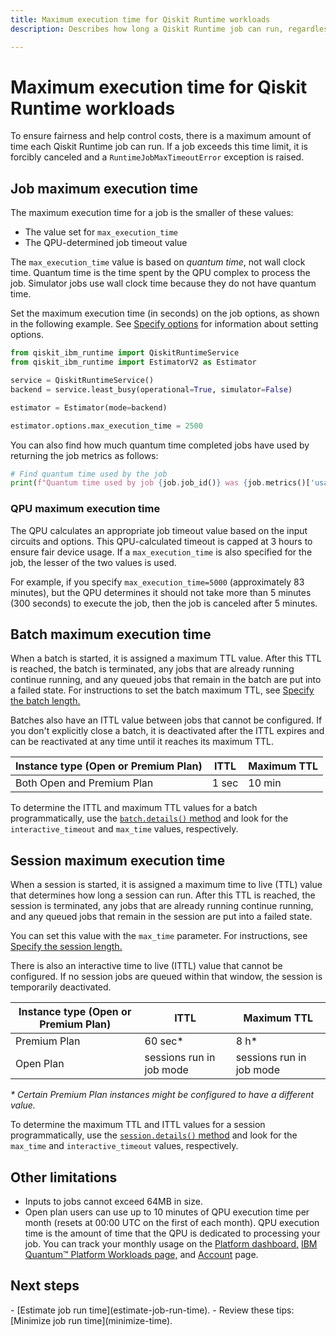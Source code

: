 ```yaml
---
title: Maximum execution time for Qiskit Runtime workloads
description: Describes how long a Qiskit Runtime job can run, regardless of what execution mode is used.

---
```


# Maximum execution time for Qiskit Runtime workloads

To ensure fairness and help control costs, there is a maximum amount of time each Qiskit Runtime job can run. If a job exceeds this time limit, it is forcibly canceled and a `RuntimeJobMaxTimeoutError` exception is raised.

<span id="max-job"></span>
## Job maximum execution time

The maximum execution time for a job is the smaller of these values:

- The value set for `max_execution_time`
- The QPU-determined job timeout value

The `max_execution_time` value is based on _quantum time_, not wall clock time. Quantum time is the time spent by the QPU complex to process the job. Simulator jobs use wall clock time because they do not have quantum time.

Set the maximum execution time (in seconds) on the job options, as shown in the following example.  See [Specify options](/guides/specify-runtime-options) for information about setting options.

```python
from qiskit_ibm_runtime import QiskitRuntimeService
from qiskit_ibm_runtime import EstimatorV2 as Estimator

service = QiskitRuntimeService()
backend = service.least_busy(operational=True, simulator=False)

estimator = Estimator(mode=backend)

estimator.options.max_execution_time = 2500
```

You can also find how much quantum time completed jobs have used by returning the job metrics as follows:

```python
# Find quantum time used by the job
print(f"Quantum time used by job {job.job_id()} was {job.metrics()['usage']['quantum_seconds']} seconds")
```

<span id="max-QPU"></span>
### QPU maximum execution time

The QPU calculates an appropriate job timeout value based on the input circuits and options. This QPU-calculated timeout is capped at 3 hours to ensure fair device usage. If a `max_execution_time` is also specified for the job, the lesser of the two values is used.

For example, if you specify `max_execution_time=5000` (approximately 83 minutes), but the QPU determines it should not take more than 5 minutes (300 seconds) to execute the job, then the job is canceled after 5 minutes.

<span id="batch-max-time"></span>
## Batch maximum execution time

When a batch is started, it is assigned a maximum TTL value. After this TTL is reached, the batch is terminated, any jobs that are already running continue running, and any queued jobs that remain in the batch are put into a failed state. For instructions to set the batch maximum TTL, see [Specify the batch length.](./run-jobs-batch#specify-batch-length)

Batches also have an ITTL value between jobs that cannot be configured. If you don't explicitly close a batch, it is deactivated after the ITTL expires and can be reactivated at any time until it reaches its  maximum TTL.

| Instance type (Open or Premium Plan) | ITTL | Maximum TTL |
| --- | --- | --- |
| Both Open and Premium Plan | 1 sec | 10 min |

To determine the ITTL and maximum TTL values for a batch programmatically, use the [`batch.details()`  method](run-jobs-batch#batch-details) and look for the `interactive_timeout` and `max_time` values, respectively.

<span id="session-max-time"></span>
## Session maximum execution time

When a session is started, it is assigned a maximum time to live (TTL) value that determines how long a session can run. After this TTL is reached, the session is terminated, any jobs that are already running continue running, and any queued jobs that remain in the session are put into a failed state.

You can set this value with the `max_time` parameter. For instructions, see [Specify the session length.](./run-jobs-session#specify-length)

There is also an interactive time to live (ITTL) value that cannot be configured.  If no session jobs are queued within that window, the session is temporarily deactivated.

| Instance type (Open or Premium Plan) | ITTL | Maximum TTL |
| --- | --- | --- |
| Premium Plan | 60 sec* | 8 h* |
| Open Plan | sessions run in job mode | sessions run in job mode |


*\* Certain Premium Plan instances might be configured to have a different value.*

To determine the maximum TTL and ITTL values for a session programmatically, use the [`session.details()` method](run-jobs-session#session-details) and look for the `max_time` and  `interactive_timeout` values, respectively.

## Other limitations

*   Inputs to jobs cannot exceed 64MB in size.
*   Open plan users can use up to 10 minutes of QPU execution time per month (resets at 00:00 UTC on the first of each month). QPU execution time is the amount of time that the QPU is dedicated to processing your job. You can track your monthly usage on the [Platform dashboard,](https://quantum.ibm.com/)  [IBM Quantum&trade; Platform Workloads page,](https://quantum.ibm.com/workloads) and [Account](https://quantum.ibm.com/account) page.

## Next steps

<Admonition type="tip" title="Recommendations">
    - [Estimate job run time](estimate-job-run-time).
    - Review these tips: [Minimize job run time](minimize-time).
</Admonition>